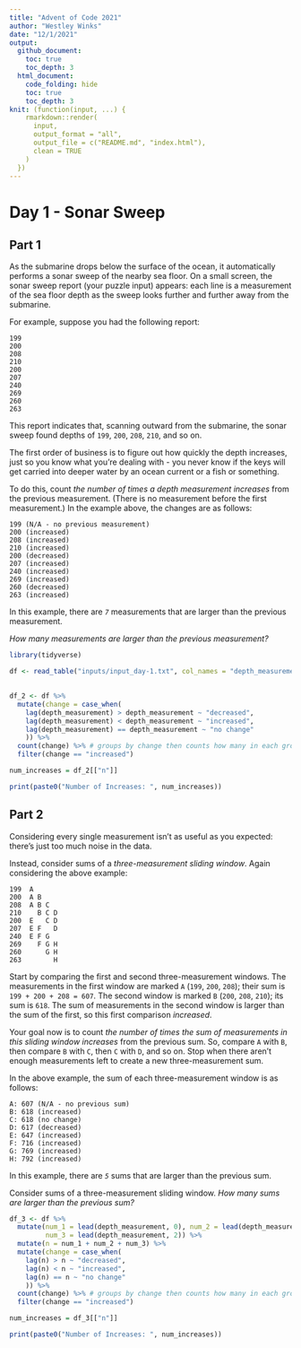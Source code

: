 ```yaml
---
title: "Advent of Code 2021"
author: "Westley Winks"
date: "12/1/2021"
output:
  github_document:
    toc: true
    toc_depth: 3
  html_document:
    code_folding: hide
    toc: true
    toc_depth: 3
knit: (function(input, ...) {
    rmarkdown::render(
      input,
      output_format = "all", 
      output_file = c("README.md", "index.html"),
      clean = TRUE
    )
  })
---
```


# Day 1 - Sonar Sweep

## Part 1

As the submarine drops below the surface of the ocean, it automatically performs a sonar sweep of the nearby sea floor. On a small screen, the sonar sweep report (your puzzle input) appears: each line is a measurement of the sea floor depth as the sweep looks further and further away from the submarine.

For example, suppose you had the following report:

    199
    200
    208
    210
    200
    207
    240
    269
    260
    263

This report indicates that, scanning outward from the submarine, the sonar sweep found depths of `199`, `200`, `208`, `210`, and so on.

The first order of business is to figure out how quickly the depth increases, just so you know what you're dealing with - you never know if the keys will get carried into deeper water by an ocean current or a fish or something.

To do this, count *the number of times a depth measurement increases* from the previous measurement. (There is no measurement before the first measurement.) In the example above, the changes are as follows:

    199 (N/A - no previous measurement)
    200 (increased)
    208 (increased)
    210 (increased)
    200 (decreased)
    207 (increased)
    240 (increased)
    269 (increased)
    260 (decreased)
    263 (increased)

In this example, there are *`7`* measurements that are larger than the previous measurement.

*How many measurements are larger than the previous measurement?*

```r
library(tidyverse)
```

```r
df <- read_table("inputs/input_day-1.txt", col_names = "depth_measurement")
  

df_2 <- df %>% 
  mutate(change = case_when(
    lag(depth_measurement) > depth_measurement ~ "decreased", 
    lag(depth_measurement) < depth_measurement ~ "increased", 
    lag(depth_measurement) == depth_measurement ~ "no change"
    )) %>% 
  count(change) %>% # groups by change then counts how many in each group as n
  filter(change == "increased")

num_increases = df_2[["n"]]

print(paste0("Number of Increases: ", num_increases))
```

## Part 2

Considering every single measurement isn't as useful as you expected: there's just too much noise in the data.

Instead, consider sums of a *three-measurement sliding window*. Again considering the above example:

    199  A      
    200  A B    
    208  A B C  
    210    B C D
    200  E   C D
    207  E F   D
    240  E F G  
    269    F G H
    260      G H
    263        H

Start by comparing the first and second three-measurement windows. The measurements in the first window are marked `A` (`199`, `200`, `208`); their sum is `199 + 200 + 208 = 607`. The second window is marked `B` (`200`, `208`, `210`); its sum is `618`. The sum of measurements in the second window is larger than the sum of the first, so this first comparison *increased*.

Your goal now is to count *the number of times the sum of measurements in this sliding window increases* from the previous sum. So, compare `A` with `B`, then compare `B` with `C`, then `C` with `D`, and so on. Stop when there aren't enough measurements left to create a new three-measurement sum.

In the above example, the sum of each three-measurement window is as follows:

    A: 607 (N/A - no previous sum)
    B: 618 (increased)
    C: 618 (no change)
    D: 617 (decreased)
    E: 647 (increased)
    F: 716 (increased)
    G: 769 (increased)
    H: 792 (increased)

In this example, there are *`5`* sums that are larger than the previous sum.

Consider sums of a three-measurement sliding window. *How many sums are larger than the previous sum?*

```r
df_3 <- df %>% 
  mutate(num_1 = lead(depth_measurement, 0), num_2 = lead(depth_measurement, 1), 
         num_3 = lead(depth_measurement, 2)) %>% 
  mutate(n = num_1 + num_2 + num_3) %>% 
  mutate(change = case_when(
    lag(n) > n ~ "decreased", 
    lag(n) < n ~ "increased", 
    lag(n) == n ~ "no change"
    )) %>% 
  count(change) %>% # groups by change then counts how many in each group as n
  filter(change == "increased")

num_increases = df_3[["n"]]

print(paste0("Number of Increases: ", num_increases))

```
